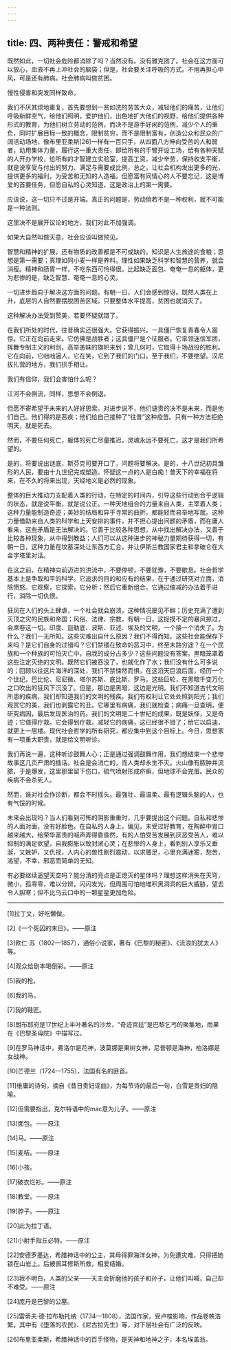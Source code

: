 ```yaml
---
---
---
```

title: 四、两种责任：警戒和希望
---




既然如此，一切社会危险都消除了吗？当然没有。没有雅克团了。社会在这方面可以放心，血液不再上冲社会的脑袋；但是，社会要关注呼吸的方式。不用再担心中风，可是还有肺病。社会肺病叫做贫困。

慢性侵害和突发同样致命。

我们不厌其烦地重复，首先要想到一贫如洗的劳苦大众，减轻他们的痛苦，让他们呼吸新鲜空气，给他们照明，爱护他们，出色地扩大他们的视野，给他们提供各种形式的教育，为他们树立劳动的范例，而决不是游手好闲的范例，减少个人的重负，同时扩展目标一致的概念，限制贫穷，而不是限制富有，创造公众和民众的广阔活动场地，像布里亚柔斯[26]一样有一百只手，从四面八方伸向受苦的人和弱者，动用集体力量，履行这一重大责任，即给所有的手臂开设工场，给有各种天赋的人开办学校，给所有的才智建立实验室，提高工资，减少辛劳，保持收支平衡，就是说享受与付出的努力、满足与需要成比例，总之，让社会机构发出更多的光，提供更多的福利，为受苦和无知的人造福，但愿富有同情心的人不要忘记，这是博爱的首要任务，但愿自私的心灵知道，这是政治上的第一需要。

应该说，这一切只不过是开端。真正的问题是，劳动倘若不是一种权利，就不可能是一种法则。

这里决不是展开议论的地方，我们对此不加强调。

如果大自然叫做天意，社会应该叫做预见。

智慧和精神的扩展，还有物质的改善都是不可或缺的。知识是人生旅途的食粮；思想是第一需要；真理如同小麦一样是养料。理性如果缺乏科学和智慧的营养，就会消瘦。精神和肠胃一样，不吃东西可怜得很。比起缺乏面包、奄奄一息的躯体，更为悲惨的是，缺乏智慧、奄奄一息的心灵。

一切进步趋向于解决这方面的问题。有朝一日，人们会感到惊讶。既然人类在上升，底层的人自然要摆脱困苦区域。只要整体水平提高，贫困也就消灭了。

这种解决办法受到赞美，若要怀疑就错了。

在我们所处的时代，往昔确实还很强大。它获得振兴。一具僵尸恢复青春令人震惊。它正在向前走来。它仿佛是战胜者；这具僵尸是个征服者。它率领迷信军团，挥舞专制主义的利剑，高举愚昧的旗帜来到；曾几何时，它取得十场战役的胜利。它在向前，它咄咄逼人，它在笑，它到了我们的门口。至于我们，不要绝望。汉尼拔扎营的地方，我们拱手相让。

我们有信仰，我们会害怕什么呢？

江河不会倒流，同样，思想不会倒退。

但愿不寄希望于未来的人好好思索。对进步说不，他们谴责的决不是未来，而是他们自己。他们得的是恶疾；他们给自己接种了“往昔”这种疫苗。只有一种方法拒绝明天，就是死去。

然而，不要任何死亡，躯体的死亡尽量推迟，灵魂永远不要死亡，这才是我们所希望的。

是的，将要说出谜底，斯芬克司要开口了，问题将要解决。是的，十八世纪初具雏形的人民，要由十九世纪完成塑造。怀疑这一点的人是白痴！普天下的幸福在将来，在不久的将来出现，天经地义是必然的现象。

整体的巨大推动力支配着人类的行动，在特定的时间内，引导这些行动到合乎逻辑的状态，就是说平衡，就是说公正。一种天地组合的力量来自人类，主宰着人类；这种力量能制造奇迹；美妙的结局和异乎寻常的曲折，都能轻而易举地写就。这种力量借助来自人类的科学和上天安排的事件，并不担心提出问题的矛盾，而在庸人看来，这些矛盾是无法解决的。它善于比较各种思想，从中找出解决办法，又善于比较各种现象，从中得到教益；人们可以从这种进步的神秘力量期待获得一切，有朝一日，这种力量在坟墓深处让东西方汇合，并让伊斯兰教国家君主和拿破仑在大金字塔里对话。

在这之前，在精神向前迈进的洪流中，不要停顿，不要犹豫，不要歇息。社会哲学基本上是争取和平的科学。它追求的目的和应有的结果，在于通过研究对立面，消除愤怒。它观察，它探索，它分析；然后它重新组合。它通过缩减的办法着手进行，消除一切仇恨。

狂风在人们的头上肆虐，一个社会就会崩溃，这种情况屡见不鲜；历史充满了遭到灭顶之灾的民族和帝国；风俗、法律、宗教，有朝一日，这捉摸不定的暴风掠过，会席卷这一切。印度、迦勒底、波斯、亚述、埃及的文明，一个接一个消失了。为什么？我们一无所知。这些灾难出自什么原因？我们不得而知。这些社会能保存下来吗？是它们自身的过错吗？它们禁锢在致命的恶习中，终至末路穷途？在一个民族和一个种族的可怕灭亡中，自戕的成分占多少？这些问题没有答案。黑暗笼罩着这些注定灭绝的文明。既然它们被吞没了，也就化作了水；我们没有什么可多说的；回顾以往这片海洋的深处，我们不禁悚然而惧，在这滔天巨浪后面，经历一个个世纪，巴比伦、尼尼微、塔尔苏斯、底比斯、罗马，这些巨轮，在黑暗千变万化之口吹出的狂风下沉没了。但是，那边是黑暗，这边是光明。我们不知道古代文明所患的疾病，我们却知道我们的文明的残疾。我们有权利让它处处照到阳光；我们观赏它的美，我们也剥露它的丑。它哪里有病痛，我们就检查；病痛一旦查明，便研究病因，最后发现医治的药。我们的文明是二十世纪的成果，既是妖怪，又是奇迹；它值得疗救。它会得到疗救。减轻它的病痛，这已经很不错了；给它以启迪，就更上一层楼。现代社会哲学的所有研究，都应集中到这个目标上。今日，思想家有一项重大职责，就是给文明听诊。

我们再说一遍，这种听诊鼓舞人心；正是通过强调鼓舞作用，我们想结束一个悲惨故事这几页严肃的插话。社会是会消亡的，而人类却永生不灭。火山像有脓肿并流脓，于是爆发，这里那里留下伤口，硫气喷射形成疥癣，但地球不会完蛋。民众的疾病不会杀死人。

然而，谁对社会作诊断，都会不时摇头。最强壮、最温柔、最有逻辑头脑的人，也有气馁的时候。

未来会出现吗？当人们看到可怖的阴影重重时，几乎要提出这个问题。自私和悲惨的人面对面，没有好脸色。在自私的人身上，偏见，未受过好教育，在陶醉中胃口越来越大，给荣华富贵的喊声弄得昏昏然，有的人怕受苦发展到厌恶受苦人，难以抑制的满足欲望，自我膨胀以致封闭心灵；在悲惨的人身上，看到别人享乐又垂涎，又嫉妒，又仇视，人内心的兽性剧烈震动，以求餍足，心里充满迷雾，愁苦，渴望，不幸，邪恶而简单的无知。

有必要继续遥望天空吗？能分清的亮点是正熄灭的星体吗？理想这样消失在天穹，微小，孤零零，难以分辨，闪闪发光，但周围可怕地堆积黑洞洞的巨大威胁，望去令人胆寒；但不比乌云口中的一颗星星更加危险。



* * *



[1]拉丁文，好吃懒做。

[2]《一个死囚的末日》。——原注

[3]欧仁·苏（1802—1857），通俗小说家，著有《巴黎的秘密》、《流浪的犹太人》等。

[4]观众给剧本喝倒彩。——原注

[5]我的枪。

[6]我的马。

[7]我的鞋匠。

[8]朗布耶府是17世纪上半叶著名的沙龙，“奇迹宫廷”是巴黎乞丐的聚集地，雨果在《巴黎圣母院》中描写过。

[9]在罗马神话中，弗洛尔是花神，波莫娜是果树女神，尼普顿是海神，柏洛娜是女战神。

[10]芒德兰（1724—1755），法国有名的匪首。

[11]维庸的诗句，摘自《昔日贵妇谣曲》，为每节诗的最后一句，白雪是贵妇的隐喻。

[12]但需要指出，克尔特语中的mac意为儿子。——原注

[13]面包。——原注

[14]马。——原注

[15]麦秸。——原注

[16]小孩。

[17]破衣烂衫。——原注

[18]教堂。——原注

[19]脖子。——原注

[20]此为拉丁语。

[21]小射手指丘必特。——原注

[22]安德罗墨达，希腊神话中的公主，其母得罪海洋女神，为免遭灾难，只得把她锁在山岩上。后被佩耳修斯所救，相爱结婚。

[23]我不明白，人类的父亲——天主会折磨他的孩子和孙子，让他们叫喊，自己却不难受。——原注

[24]庞丹是巴黎的公墓。

[25]雷蒂夫·德·拉布勒托纳（1734—1808），法国作家，受卢梭影响，作品卷帙浩繁，其中有《堕落的农民》、《尼古拉先生》等，对下层社会有广泛的反映。

[26]布里亚柔斯，希腊神话中的百手怪物，是天神和地神之子，本名埃盖翁。